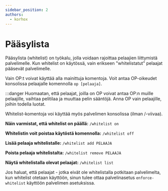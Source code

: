 ```yaml
---
sidebar_position: 2
authors:
  - korhox
---
```


# Pääsylista
Pääsylista (whitelist) on työkalu, jolla voidaan rajoittaa pelaajien liittymistä palvelimelle. Kun whitelist on käytössä, vain erikseen "whitelistatut" pelaajat pääsevät palvelimelle.

Vain OP:t voivat käyttää alla mainittuja komentoja. Voit antaa OP-oikeudet konsolissa pelaajalle komennolla `op [pelaaja]`.

:::danger Huomaatan, että pelaajat, joilla on OP voivat antaa OP:n muille pelaajille, vaihtaa pelitilaa ja muuttaa pelin sääntöjä. Anna OP vain pelaajille, joihin todella luotat.

Whitelist-komentoja voi käyttää myös palvelimen konsolissa (ilman /-viivaa).

**Näin varmistat, että whitelist on päällä:**
`/whitelist on`

**Whitelistin voit poistaa käytöstä komennolla:**
`/whitelist off`

**Lisää pelaaja whitelistalle:**
`/whitelist add PELAAJA`

**Poista pelaaja whitelistalta:**
`/whitelist remove PELAAJA`

**Näytä whitelistalla olevat pelaajat:**
`/whitelist list`



Jos haluat, että pelaajat - jotka eivät ole whitelistalla potkitaan palvelimelta, kun whitelist otetaan käyttöön, sinun tulee ottaa palvelinasetus `enforce-whitelist` käyttöön palvelimen asetuksissa.
